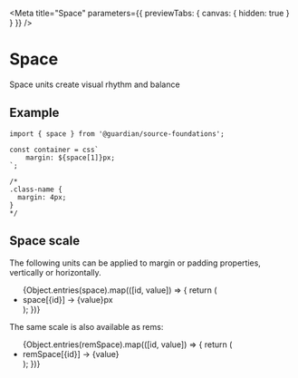 
<Meta
	title="Space"
	parameters={{ previewTabs: { canvas: { hidden: true } } }}
/>

# Space

Space units create visual rhythm and balance

## Example

```tsx
import { space } from '@guardian/source-foundations';

const container = css`
	margin: ${space[1]}px;
`;

/*
.class-name {
  margin: 4px;
}
*/
```

## Space scale

The following units can be applied to margin or padding properties, vertically
or horizontally.

<ul>
	{Object.entries(space).map(([id, value]) => {
		return (
			<li>
				space[{id}] -&gt; {value}px
			</li>
		);
	})}
</ul>

The same scale is also available as rems:

<ul>
	{Object.entries(remSpace).map(([id, value]) => {
		return (
			<li>
				remSpace[{id}] -&gt; {value}
			</li>
		);
	})}
</ul>
